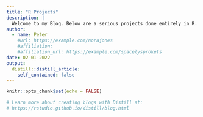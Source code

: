 ```yaml
---
title: "R Projects"
description: |
  Welcome to my Blog. Below are a serious projects done entirely in R.
author:
  - name: Peter
    #url: https://example.com/norajones
    #affiliation: 
    #affiliation_url: https://example.com/spacelysprokets
date: 02-01-2022
output:
  distill::distill_article:
    self_contained: false
---
```


```r
knitr::opts_chunk$set(echo = FALSE)

# Learn more about creating blogs with Distill at:
# https://rstudio.github.io/distill/blog.html

```



